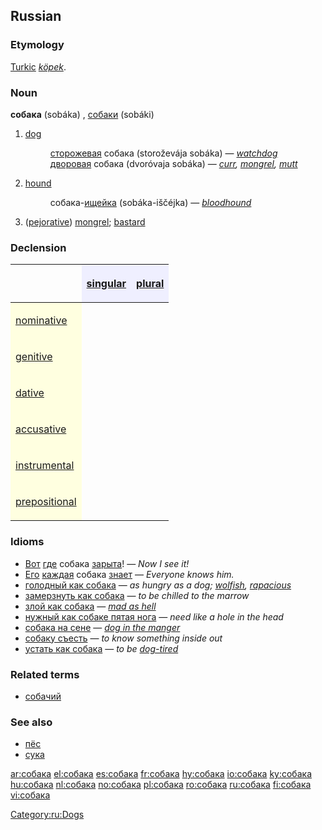 ==Russian==
[[Category:ru:Dogs]]

===Etymology===
[[Turkic]] ''[[köpek]]''.

===Noun===
'''собака''' (sobáka) {{f}}, [[собаки]] (sobáki) {{p}}

# [[dog]]
#:[[сторожевой|сторожевая]] собака (storoževája sobáka) — ''[[watchdog]]''
#:[[дворовый|дворовая]] собака (dvoróvaja sobáka) — ''[[curr]], [[mongrel]], [[mutt]]''
# [[hound]]
#:собака-[[ищейка]] (sobáka-iščéjka) — ''[[bloodhound]]''
# ([[pejorative]]) [[mongrel]]; [[bastard]]

===Declension===
{| border="1" cellpadding="4" cellspacing="0"
!
! style="background-color: #EFEFFF" align="center"|[[singular]]
! style="background-color: #EFEFFF" align="center"|[[plural]]
|-
! style="background-color: #FFFFE0" align="left"|[[nominative case|nominative]]
| align="center"|{{RUchar|соба́ка}}
| align="center"|{{RUchar|соба́ки}}
|-
! style="background-color: #FFFFE0" align="left"|[[genitive case|genitive]]
| align="center"|{{RUchar|соба́ки}}
| align="center"|{{RUchar|соба́к}}
|-
! style="background-color: #FFFFE0" align="left"|[[dative case|dative]]
| align="center"|{{RUchar|соба́ке}}
| align="center"|{{RUchar|соба́кам}}
|-
! style="background-color: #FFFFE0" align="left"|[[accusative case|accusative]]
| align="center"|{{RUchar|соба́ку}}
| align="center"|{{RUchar|соба́к}}
|-
! style="background-color: #FFFFE0" align="left"|[[instrumental case|instrumental]]
| align="center"|{{RUchar|соба́кой, -ою}}
| align="center"|{{RUchar|соба́ками}}
|-
! style="background-color: #FFFFE0" align="left"|[[prepositional case|prepositional]]
| align="center"|{{RUchar|о соба́ке}}
| align="center"|{{RUchar|о соба́ках}}
|}

===Idioms===
*[[Вот]] [[где]] собака [[зарывать|зарыта]]! — ''Now I see it!''
*[[он|Его]] [[каждый|каждая]] собака [[знать|знает]] — ''Everyone knows him.''
*[[голодный как собака]] — ''as hungry as a dog; [[wolfish]], [[rapacious]]''
*[[замерзнуть как собака]] — ''to be chilled to the marrow''
*[[злой как собака]] — ''[[mad as hell]]''
*[[нужный как собаке пятая нога]] — ''need like a hole in the head''
*[[собака на сене]] — ''[[dog in the manger]]''
*[[собаку съесть]] — ''to know something inside out''
*[[устать как собака]] — ''to be [[dog-tired]]''

===Related terms===
*[[собачий]]

===See also===
*[[пёс]]
*[[сука]]

[[ar:собака]]
[[el:собака]]
[[es:собака]]
[[fr:собака]]
[[hy:собака]]
[[io:собака]]
[[ky:собака]]
[[hu:собака]]
[[nl:собака]]
[[no:собака]]
[[pl:собака]]
[[ro:собака]]
[[ru:собака]]
[[fi:собака]]
[[vi:собака]]
